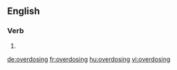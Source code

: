 ==English==

===Verb===
{{head|en}}

# {{present participle of|overdose}}

[[de:overdosing]]
[[fr:overdosing]]
[[hu:overdosing]]
[[vi:overdosing]]